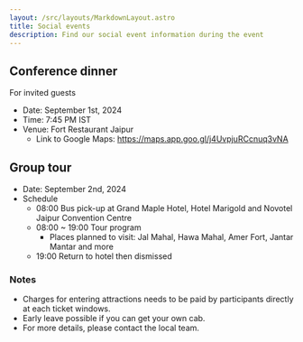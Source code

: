 ```yaml
---
layout: /src/layouts/MarkdownLayout.astro
title: Social events
description: Find our social event information during the event
---
```


## Conference dinner

For invited guests

- Date: September 1st, 2024
- Time: 7:45 PM IST
- Venue: Fort Restaurant Jaipur
  - Link to Google Maps: https://maps.app.goo.gl/j4UvpjuRCcnuq3vNA

## Group tour

- Date: September 2nd, 2024
- Schedule
  - 08:00 Bus pick-up at Grand Maple Hotel, Hotel Marigold and Novotel Jaipur Convention Centre
  - 08:00 ~ 19:00 Tour program
    - Places planned to visit: Jal Mahal, Hawa Mahal, Amer Fort, Jantar Mantar and more 
  - 19:00 Return to hotel then dismissed 

### Notes
- Charges for entering attractions needs to be paid by participants directly at each ticket windows.
- Early leave possible if you can get your own cab.
- For more details, please contact the local team.